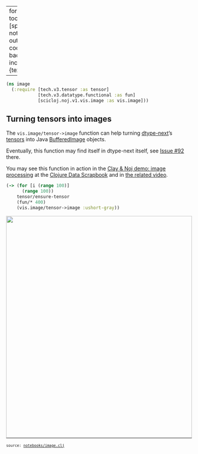 
---
format:
  html:
    toc: true
    toc-depth: 4
    theme: [spacelab, notebooks/custom.scss]
    output-file: image.html
code-block-background: true
include-in-header: {text: '<link rel = "icon" href = "data:," />'}
fontsize: 0.9em

---
<style></style><style>.printedClojure .sourceCode {
  background-color: transparent;
  border-style: none;
}
</style>
<script src="image_files/md-default1.js" type="text/javascript"></script><script src="image_files/md-default2.js" type="text/javascript"></script>

::: {.sourceClojure}
```clojure
(ns image
  (:require [tech.v3.tensor :as tensor]
            [tech.v3.datatype.functional :as fun]
            [scicloj.noj.v1.vis.image :as vis.image]))
```
:::



## Turning tensors into images
The `vis.image/tensor->image` function can help turning [dtype-next](https://github.com/cnuernber/dtype-next/issues/92)'s [tensors](https://cnuernber.github.io/dtype-next/dimensions-bytecode-gen.html) into Java [BufferedImage](https://docs.oracle.com/javase/8/docs/api/java/awt/image/BufferedImage.html) objects.

Eventually, this function may find itself in dtype-next itself, see [Issue #92](https://github.com/cnuernber/dtype-next/issues/92) there.

You may see this function in action in the [Clay & Noj demo: image processing](https://scicloj.github.io/clojure-data-scrapbook/projects/visual-tools/clay-cider-demo-20231217/index.html) at the [Clojure Data Scrapbook](https://scicloj.github.io/clojure-data-scrapbook/) and in [the related video](https://www.youtube.com/watch?v=fd4kjlws6Ts).


::: {.sourceClojure}
```clojure
(-> (for [i (range 100)]
      (range 100))
    tensor/ensure-tensor
    (fun/* 400)
    (vis.image/tensor->image :ushort-gray))
```
:::


<div style="max-height:600px;overflow-y:auto;"><img src="image_files/0.png" style="width:100%;" /></div>

<div style="background-color:grey;height:2px;width:100%;"></div>

<div><pre><small><small>source: <a href="https://github.com/scicloj/noj/blob/main/notebooks/image.clj">notebooks/image.clj</a></small></small></pre></div>